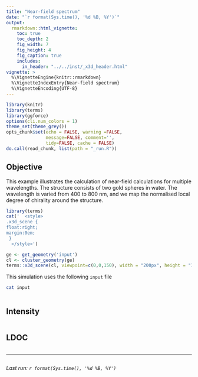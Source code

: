 ```yaml
---
title: "Near-field spectrum"
date: "`r format(Sys.time(), '%d %B, %Y')`"
output:
  rmarkdown::html_vignette:
    toc: true
    toc_depth: 2
    fig_width: 7
    fig_height: 4
    fig_caption: true
    includes:
      in_header: "../../inst/_x3d_header.html"
vignette: >
  %\VignetteEngine{knitr::rmarkdown}
  %\VignetteIndexEntry{Near-field spectrum}
  %\VignetteEncoding{UTF-8}
---
```


```r
library(knitr)
library(terms)
library(ggforce)
options(cli.num_colors = 1)
theme_set(theme_grey())
opts_chunk$set(echo = FALSE, warning =FALSE,
               message=FALSE, comment='', 
               tidy=FALSE, cache = FALSE)
do.call(read_chunk, list(path = "_run.R"))
```

## Objective

This example illustrates the calculation of near-field calculations for multiple wavelengths. The structure consists of two gold spheres in water. The wavelength is varied from 400 to 800 nm, and we map the normalised local degree of chirality around the structure.

```r
library(terms)
cat('  <style>
.x3d_scene {
float:right;
margin:0em;
 }
  </style>')

ge <- get_geometry('input')
cl <- cluster_geometry(ge)
terms::x3d_scene(cl, viewpoint=c(0,0,150), width = "200px", height = "150px") 
```

This simulation uses the following `input` file
```bash
cat input
```

```r
```

## Intensity

```r
```

## LDOC

```r
```

-----

```r
```
_Last run: `r format(Sys.time(), '%d %B, %Y')`_
